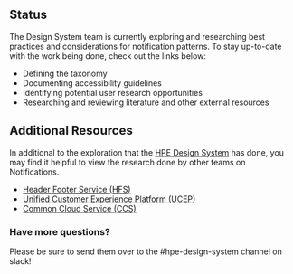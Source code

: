 ## Status

The Design System team is currently exploring and researching best practices and considerations for notification patterns. To stay up-to-date with the work being done, check out the links below:


* Defining the taxonomy
* Documenting accessibility guidelines
* Identifying potential user research opportunities
* Researching and reviewing literature and other external resources

## Additional Resources

In additional to the exploration that the [HPE Design System](https://www.figma.com/file/FGvOd2htjrChVVS2oz73ds/HPE-Notifications?node-id=0%3A1) has done, you may find it helpful to view the research done by other teams on Notifications.

* [Header Footer Service (HFS)](https://www.figma.com/file/AbxAC3KU59pPyHG5mnnh7R/HFS-North-Star?node-id=140%3A10059) 
* [Unified Customer Experience Platform (UCEP)](https://www.figma.com/file/AbxAC3KU59pPyHG5mnnh7R/HFS-North-Star?node-id=140%3A10059)
* [Common Cloud Service (CCS)](https://www.figma.com/file/vT3CaJANRAKHysuZs2JIGR/CCS-Notifications?node-id=1%3A17948)

### Have more questions?

Please be sure to send them over to the #hpe-design-system channel on slack!
